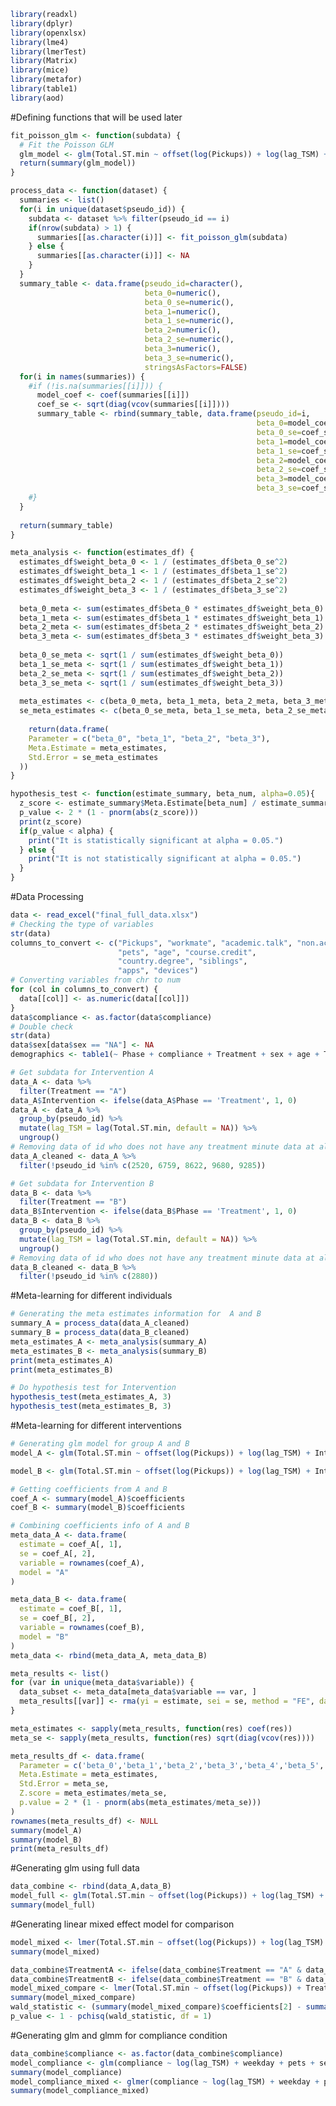 ```r
library(readxl)
library(dplyr)
library(openxlsx)
library(lme4)
library(lmerTest)
library(Matrix)
library(mice)
library(metafor)
library(table1)
library(aod)
```

#Defining functions that will be used later
```r
fit_poisson_glm <- function(subdata) {
  # Fit the Poisson GLM
  glm_model <- glm(Total.ST.min ~ offset(log(Pickups)) + log(lag_TSM) + Intervention + weekday, family = "poisson", data = subdata)
  return(summary(glm_model))
}

process_data <- function(dataset) {
  summaries <- list()
  for(i in unique(dataset$pseudo_id)) {
    subdata <- dataset %>% filter(pseudo_id == i)
    if(nrow(subdata) > 1) {
      summaries[[as.character(i)]] <- fit_poisson_glm(subdata)
    } else {
      summaries[[as.character(i)]] <- NA
    }
  }
  summary_table <- data.frame(pseudo_id=character(),
                              beta_0=numeric(), 
                              beta_0_se=numeric(),
                              beta_1=numeric(), 
                              beta_1_se=numeric(),
                              beta_2=numeric(), 
                              beta_2_se=numeric(),
                              beta_3=numeric(), 
                              beta_3_se=numeric(),
                              stringsAsFactors=FALSE)
  for(i in names(summaries)) {
    #if (!is.na(summaries[[i]])) {
      model_coef <- coef(summaries[[i]])
      coef_se <- sqrt(diag(vcov(summaries[[i]])))
      summary_table <- rbind(summary_table, data.frame(pseudo_id=i,
                                                       beta_0=model_coef[1], 
                                                       beta_0_se=coef_se[1],
                                                       beta_1=model_coef[2], 
                                                       beta_1_se=coef_se[2],
                                                       beta_2=model_coef[3], 
                                                       beta_2_se=coef_se[3],
                                                       beta_3=model_coef[4], 
                                                       beta_3_se=coef_se[4]))
    #}
  }
  
  return(summary_table)
}

meta_analysis <- function(estimates_df) {
  estimates_df$weight_beta_0 <- 1 / (estimates_df$beta_0_se^2)
  estimates_df$weight_beta_1 <- 1 / (estimates_df$beta_1_se^2)
  estimates_df$weight_beta_2 <- 1 / (estimates_df$beta_2_se^2)
  estimates_df$weight_beta_3 <- 1 / (estimates_df$beta_3_se^2)
  
  beta_0_meta <- sum(estimates_df$beta_0 * estimates_df$weight_beta_0) / sum(estimates_df$weight_beta_0)
  beta_1_meta <- sum(estimates_df$beta_1 * estimates_df$weight_beta_1) / sum(estimates_df$weight_beta_1)
  beta_2_meta <- sum(estimates_df$beta_2 * estimates_df$weight_beta_2) / sum(estimates_df$weight_beta_2)
  beta_3_meta <- sum(estimates_df$beta_3 * estimates_df$weight_beta_3) / sum(estimates_df$weight_beta_3)
  
  beta_0_se_meta <- sqrt(1 / sum(estimates_df$weight_beta_0))
  beta_1_se_meta <- sqrt(1 / sum(estimates_df$weight_beta_1))
  beta_2_se_meta <- sqrt(1 / sum(estimates_df$weight_beta_2))
  beta_3_se_meta <- sqrt(1 / sum(estimates_df$weight_beta_3))
  
  meta_estimates <- c(beta_0_meta, beta_1_meta, beta_2_meta, beta_3_meta)
  se_meta_estimates <- c(beta_0_se_meta, beta_1_se_meta, beta_2_se_meta, beta_3_se_meta)
 
    return(data.frame(
    Parameter = c("beta_0", "beta_1", "beta_2", "beta_3"),
    Meta.Estimate = meta_estimates,
    Std.Error = se_meta_estimates
  ))
}

hypothesis_test <- function(estimate_summary, beta_num, alpha=0.05){
  z_score <- estimate_summary$Meta.Estimate[beta_num] / estimate_summary$Std.Error[beta_num]
  p_value <- 2 * (1 - pnorm(abs(z_score)))
  print(z_score)
  if(p_value < alpha) {
    print("It is statistically significant at alpha = 0.05.")
  } else {
    print("It is not statistically significant at alpha = 0.05.")
  }
}

```

#Data Processing
```r
data <- read_excel("final_full_data.xlsx")
# Checking the type of variables
str(data)
columns_to_convert <- c("Pickups", "workmate", "academic.talk", "non.academic", 
                        "pets", "age", "course.credit", 
                        "country.degree", "siblings", 
                        "apps", "devices")
# Converting variables from chr to num
for (col in columns_to_convert) {
  data[[col]] <- as.numeric(data[[col]])
}
data$compliance <- as.factor(data$compliance)
# Double check
str(data)
data$sex[data$sex == "NA"] <- NA 
demographics <- table1(~ Phase + compliance + Treatment + sex + age + Total.ST.min + Pickups, data = data, caption = "Screening intervention variable demographics")

# Get subdata for Intervention A
data_A <- data %>% 
  filter(Treatment == "A")
data_A$Intervention <- ifelse(data_A$Phase == 'Treatment', 1, 0)
data_A <- data_A %>% 
  group_by(pseudo_id) %>%
  mutate(lag_TSM = lag(Total.ST.min, default = NA)) %>%
  ungroup()
# Removing data of id who does not have any treatment minute data at all, and who only have treatment data
data_A_cleaned <- data_A %>% 
  filter(!pseudo_id %in% c(2520, 6759, 8622, 9680, 9285))

# Get subdata for Intervention B
data_B <- data %>% 
  filter(Treatment == "B")
data_B$Intervention <- ifelse(data_B$Phase == 'Treatment', 1, 0)
data_B <- data_B %>% 
  group_by(pseudo_id) %>%
  mutate(lag_TSM = lag(Total.ST.min, default = NA)) %>%
  ungroup()
# Removing data of id who does not have any treatment minute data at all, and who only have treatment data
data_B_cleaned <- data_B %>% 
  filter(!pseudo_id %in% c(2880))
```

#Meta-learning for different individuals
```r
# Generating the meta estimates information for  A and B
summary_A = process_data(data_A_cleaned)
summary_B = process_data(data_B_cleaned)
meta_estimates_A <- meta_analysis(summary_A)
meta_estimates_B <- meta_analysis(summary_B)
print(meta_estimates_A)
print(meta_estimates_B)

# Do hypothesis test for Intervention
hypothesis_test(meta_estimates_A, 3)
hypothesis_test(meta_estimates_B, 3)
```

#Meta-learning for different interventions
```r
# Generating glm model for group A and B
model_A <- glm(Total.ST.min ~ offset(log(Pickups)) + log(lag_TSM) + Intervention + weekday + pets + sex + age + course.credit + siblings + apps + devices +procrastination.score, family = "poisson", data = data_A)

model_B <- glm(Total.ST.min ~ offset(log(Pickups)) + log(lag_TSM) + Intervention + weekday + pets + sex + age + course.credit + siblings + apps + devices +procrastination.score, family = "poisson", data = data_B)

# Getting coefficients from A and B
coef_A <- summary(model_A)$coefficients
coef_B <- summary(model_B)$coefficients

# Combining coefficients info of A and B
meta_data_A <- data.frame(
  estimate = coef_A[, 1],
  se = coef_A[, 2],
  variable = rownames(coef_A),
  model = "A"
)

meta_data_B <- data.frame(
  estimate = coef_B[, 1],
  se = coef_B[, 2],
  variable = rownames(coef_B),
  model = "B"
)
meta_data <- rbind(meta_data_A, meta_data_B)

meta_results <- list()
for (var in unique(meta_data$variable)) {
  data_subset <- meta_data[meta_data$variable == var, ]
  meta_results[[var]] <- rma(yi = estimate, sei = se, method = "FE", data = data_subset)
}

meta_estimates <- sapply(meta_results, function(res) coef(res))
meta_se <- sapply(meta_results, function(res) sqrt(diag(vcov(res))))

meta_results_df <- data.frame(
  Parameter = c('beta_0','beta_1','beta_2','beta_3','beta_4','beta_5','beta_6','beta_7','beta_8','beta_9','beta_10','beta_11'),
  Meta.Estimate = meta_estimates,
  Std.Error = meta_se,
  Z.score = meta_estimates/meta_se,
  p.value = 2 * (1 - pnorm(abs(meta_estimates/meta_se)))
)
rownames(meta_results_df) <- NULL
summary(model_A)
summary(model_B)
print(meta_results_df)
```

#Generating glm using full data
```r
data_combine <- rbind(data_A,data_B)
model_full <- glm(Total.ST.min ~ offset(log(Pickups)) + log(lag_TSM) + Intervention + weekday + pets + sex + age + course.credit + siblings + apps + devices +procrastination.score, family = "poisson", data = data_combine)
summary(model_full)
```

#Generating linear mixed effect model for comparison
```r
model_mixed <- lmer(Total.ST.min ~ offset(log(Pickups)) + log(lag_TSM) + Intervention + weekday + pets + sex + age + course.credit + siblings + apps + devices + procrastination.score + (1 | pseudo_id), data = data_combine)
summary(model_mixed)
```


```r
data_combine$TreatmentA <- ifelse(data_combine$Treatment == "A" & data_combine$Phase == "Treatment", 1, 0)
data_combine$TreatmentB <- ifelse(data_combine$Treatment == "B" & data_combine$Phase == "Treatment", 1, 0)
model_mixed_compare <- lmer(Total.ST.min ~ offset(log(Pickups)) + TreatmentA + TreatmentB + log(lag_TSM) + weekday + pets + sex + age + course.credit + siblings + apps + devices + procrastination.score + (1 | pseudo_id), data = data_combine)
summary(model_mixed_compare)
wald_statistic <- (summary(model_mixed_compare)$coefficients[2] - summary(model_mixed_compare)$coefficients[3])^2 / (summary(model_mixed_compare)$coefficients[15]^2 + summary(model_mixed_compare)$coefficients[16]^2)
p_value <- 1 - pchisq(wald_statistic, df = 1)
```

#Generating glm and glmm for compliance condition
```r
data_combine$compliance <- as.factor(data_combine$compliance)
model_compliance <- glm(compliance ~ log(lag_TSM) + weekday + pets + sex + age + course.credit + siblings + apps + devices + procrastination.score, family = "binomial", data = data_combine)
summary(model_compliance)
model_compliance_mixed <- glmer(compliance ~ log(lag_TSM) + weekday + pets + sex + age + course.credit + siblings + apps + devices +procrastination.score + (1 | pseudo_id),family = binomial(link = "logit"), data = data_combine)
summary(model_compliance_mixed)
```
